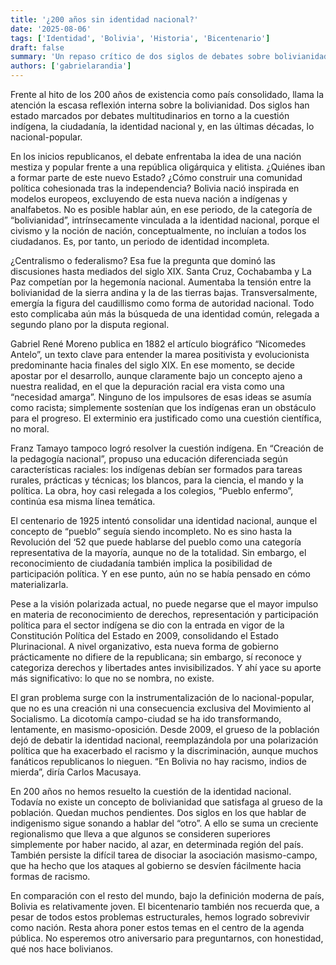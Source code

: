 ```yaml
---
title: '¿200 años sin identidad nacional?'
date: '2025-08-06'
tags: ['Identidad', 'Bolivia', 'Historia', 'Bicentenario']
draft: false
summary: 'Un repaso crítico de dos siglos de debates sobre bolivianidad, mostrando avances y pendientes en la construcción de una identidad nacional inclusiva.'
authors: ['gabrielarandia']
---
```


Frente al hito de los 200 años de existencia como país consolidado, llama la atención la escasa reflexión interna sobre la bolivianidad. Dos siglos han estado marcados por debates multitudinarios en torno a la cuestión indígena, la ciudadanía, la identidad nacional y, en las últimas décadas, lo nacional-popular.

En los inicios republicanos, el debate enfrentaba la idea de una nación mestiza y popular frente a una república oligárquica y elitista. ¿Quiénes iban a formar parte de este nuevo Estado? ¿Cómo construir una comunidad política cohesionada tras la independencia? Bolivia nació inspirada en modelos europeos, excluyendo de esta nueva nación a indígenas y analfabetos. No es posible hablar aún, en ese periodo, de la categoría de “bolivianidad”, intrínsecamente vinculada a la identidad nacional, porque el civismo y la noción de nación, conceptualmente, no incluían a todos los ciudadanos. Es, por tanto, un periodo de identidad incompleta.

¿Centralismo o federalismo? Esa fue la pregunta que dominó las discusiones hasta mediados del siglo XIX. Santa Cruz, Cochabamba y La Paz competían por la hegemonía nacional. Aumentaba la tensión entre la bolivianidad de la sierra andina y la de las tierras bajas. Transversalmente, emergía la figura del caudillismo como forma de autoridad nacional. Todo esto complicaba aún más la búsqueda de una identidad común, relegada a segundo plano por la disputa regional.

Gabriel René Moreno publica en 1882 el artículo biográfico “Nicomedes Antelo”, un texto clave para entender la marea positivista y evolucionista predominante hacia finales del siglo XIX. En ese momento, se decide apostar por el desarrollo, aunque claramente bajo un concepto ajeno a nuestra realidad, en el que la depuración racial era vista como una “necesidad amarga”. Ninguno de los impulsores de esas ideas se asumía como racista; simplemente sostenían que los indígenas eran un obstáculo para el progreso. El exterminio era justificado como una cuestión científica, no moral.

Franz Tamayo tampoco logró resolver la cuestión indígena. En “Creación de la pedagogía nacional”, propuso una educación diferenciada según características raciales: los indígenas debían ser formados para tareas rurales, prácticas y técnicas; los blancos, para la ciencia, el mando y la política. La obra, hoy casi relegada a los colegios, “Pueblo enfermo”, continúa esa misma línea temática.

El centenario de 1925 intentó consolidar una identidad nacional, aunque el concepto de “pueblo” seguía siendo incompleto. No es sino hasta la Revolución del ‘52 que puede hablarse del pueblo como una categoría representativa de la mayoría, aunque no de la totalidad. Sin embargo, el reconocimiento de ciudadanía también implica la posibilidad de participación política. Y en ese punto, aún no se había pensado en cómo materializarla.

Pese a la visión polarizada actual, no puede negarse que el mayor impulso en materia de reconocimiento de derechos, representación y participación política para el sector indígena se dio con la entrada en vigor de la Constitución Política del Estado en 2009, consolidando el Estado Plurinacional. A nivel organizativo, esta nueva forma de gobierno prácticamente no difiere de la republicana; sin embargo, sí reconoce y categoriza derechos y libertades antes invisibilizados. Y ahí yace su aporte más significativo: lo que no se nombra, no existe.

El gran problema surge con la instrumentalización de lo nacional-popular, que no es una creación ni una consecuencia exclusiva del Movimiento al Socialismo. La dicotomía campo-ciudad se ha ido transformando, lentamente, en masismo-oposición. Desde 2009, el grueso de la población dejó de debatir la identidad nacional, reemplazándola por una polarización política que ha exacerbado el racismo y la discriminación, aunque muchos fanáticos republicanos lo nieguen. “En Bolivia no hay racismo, indios de mierda”, diría Carlos Macusaya.

En 200 años no hemos resuelto la cuestión de la identidad nacional. Todavía no existe un concepto de bolivianidad que satisfaga al grueso de la población. Quedan muchos pendientes. Dos siglos en los que hablar de indigenismo sigue sonando a hablar del “otro”. A ello se suma un creciente regionalismo que lleva a que algunos se consideren superiores simplemente por haber nacido, al azar, en determinada región del país. También persiste la difícil tarea de disociar la asociación masismo-campo, que ha hecho que los ataques al gobierno se desvíen fácilmente hacia formas de racismo.

En comparación con el resto del mundo, bajo la definición moderna de país, Bolivia es relativamente joven. El bicentenario también nos recuerda que, a pesar de todos estos problemas estructurales, hemos logrado sobrevivir como nación. Resta ahora poner estos temas en el centro de la agenda pública. No esperemos otro aniversario para preguntarnos, con honestidad, qué nos hace bolivianos.
